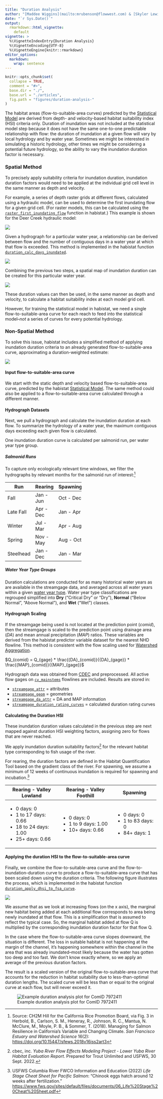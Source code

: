 ```yaml
---
title: "Duration Analysis"
author: "[Maddee Wiggins](mailto:mrubenson@flowwest.com) & [Skyler Lewis](slewis@flowwest.com)"
date: "`r Sys.Date()`"
output: 
  rmarkdown::html_vignette:
    default
vignette: >
  %\VignetteIndexEntry{Duration Analysis}
  %\VignetteEncoding{UTF-8}
  %\VignetteEngine{knitr::rmarkdown}
editor_options: 
  markdown: 
    wrap: sentence
---
```


```r
knitr::opts_chunk$set(
  collapse = TRUE,
  comment = "#>",
  base.dir = "./",
  base.url = "./articles",
  fig.path = "figures/duration-analysis-"
)
```

[ The habitat areas (flow-to-suitable-area curves) predicted by the [Statistical Model](statistical_model.html) are derived from depth- and velocity-based habitat suitability index (HSI) criteria only. Duration of inundation was not included at the statistical model step because it does not have the same one-to-one predictable relationship with flow: the duration of inundation at a given flow will vary by local hydrology and by water year. Sometimes we might be interested in simulating a historic hydrology, other times we might be considering a potential future hydrology, so the ability to vary the inundation duration factor is necessary. ]{.key_takeaways}

### Spatial Method

To precisely apply suitability criteria for inundation duration, inundation duration factors would need to be applied at the individual grid cell level in the same manner as depth and velocity.

For example, a series of depth raster grids at different flows, calculated using a hydraulic model, can be used to determine the first inundating flow for a given grid cell.
(For raster models, this can be calculated using the [`raster_first_inundating_flow`](../reference/raster_first_inundating_flow.html) function in habistat.) This example is shown for the Deer Creek hydraulic model:

![](figures/duration_deer_fif.png)

Given a hydrograph for a particular water year, a relationship can be derived between flow and the number of contiguous days in a water year at which that flow is exceeded.
This method is implemented in the habistat function [`duration_calc_days_inundated`](../reference/duration_calc_days_inundated.html).

![](figures/duration_example_2_rating_curve.png)

Combining the previous two steps, a spatial map of inundation duration can be created for this particular water year.

![](figures/duration_deer_max.png)

These duration values can then be used, in the same manner as depth and velocity, to calculate a habitat suitability index at each model grid cell.

However, for training the statistical model in habistat, we need a single flow-to-suitable-area curve for each reach to feed into the statistical model--*not* a series of curves for every potential hydrology.

### Non-Spatial Method

To solve this issue, habistat includes a simplified method of applying inundation duration criteria to an already generated flow-to-suitable-area curve, approximating a duration-weighted estimate:

![](figures/flowchart_duration.png)

#### Input flow-to-suitable-area curve

We start with the static depth and velocity based flow-to-suitable-area curve, predicted by the habistat [Statistical Model](statistical_model.html).
The same method could also be applied to a flow-to-suitable-area curve calculated through a different manner.

#### Hydrograph Datasets

Next, we pull a hydrograph and calculate the inundation duration at each flow.
To summarize the hydrology of a water year, the maximum contiguous days exceeding each given flow is calculated.

One inundation duration curve is calculated per salmonid run, per water year type group.

##### Salmonid Runs

To capture only ecologically relevant time windows, we filter the hydrographs by relevant months for the salmonid run of interest:[^1]

[^1]: Source: CH2M Hill for the California Rice Promotion Board, via Fig.
    3 in Herbold, B., Carlson, S. M., Heneray, R., Johnson, R. C., Mantua, N. McClure, M., Moyle, P. B., & Sommer, T.
    (2018).
    Managing for Salmon Resilience in California’s Variable and Changing Climate.
    <em>San Francisco Estuary and Watershed Science</em> 16(2): <https://doi.org/10.15447/sfews.2018v16iss2art3>

+-----------+-----------+-----------+
| Run       | Rearing   | Spawning  |
+===========+===========+===========+
| Fall      | Jan - Jun | Oct - Dec |
+-----------+-----------+-----------+
| Late Fall | Apr - Dec | Jan - Apr |
+-----------+-----------+-----------+
| Winter    | Jul - Mar | Apr - Aug |
+-----------+-----------+-----------+
| Spring    | Nov - May | Aug - Oct |
+-----------+-----------+-----------+
| Steelhead | Jan - Dec | Jan - Mar |
+-----------+-----------+-----------+

##### Water Year Type Groups

Duration calculations are conducted for as many historical water years as are available in the streamgage data, and averaged across all water years within a given [water year type](https://data.ca.gov/dataset/cdec-water-year-type-dataset).
Water year type classifications are regrouped simplified into **Dry** ("Critical Dry" or "Dry"), **Normal** ("Below Normal", "Above Normal"), and **Wet** ("Wet") classes.

#### Hydrograph Scaling

If the streamgage being used is not located at the prediction point ($comid$), then the streamgage is scaled to the prediction point using drainage area ($DA$) and mean annual precipitation ($MAP$) ratios.
These variables are derived from the habistat predictor variable dataset for the nearest NHD flowline.
This method is consistent with the flow scaling used for [Watershed Aggregation](watershed_aggregation.html).

$Q_{comid} = Q_{gage} * \frac{{DA}_{comid}}{{DA}_{gage}} * \frac{{MAP}_{comid}}{{MAP}_{gage}}$

Hydrograph data was obtained from [CDEC](https://cdec.water.ca.gov/) and preprocessed.
All active flow gages on [`cv_mainstems`](../reference/cv_mainstems.html) flowlines are included.
Results are stored in:

-   [`streamgage_attr`](../reference/streamgage_attr.html) = attributes
-   [`streamgage_geom`](../reference/streamgage_geom.html) = geometries
-   [`streamgage_da_attr`](../reference/streamgage_da_attr.html) = DA and MAP information
-   [`streamgage_duration_rating_curves`](../reference/streamgage_duration_rating_curves.html) = calculated duration rating curves

#### Calculating the Duration HSI

These inundation duration values calculated in the previous step are next mapped against duration HSI weighting factors, assigning zero for flows that are never reached.

We apply inundation duration suitability factors[^2] for the relevant habitat type corresponding to fish usage of the river.

[^2]: cbec, inc.
    *Yuba River Flow Effects Modeling Project - Lower Yuba River Habitat Evaluation Report*.
    Prepared for Trout Unlimited and USFWS, 30 Sept. 2022.

For rearing, the duration factors are defined in the Habitat Quantification Tool based on the gradient class of the river.
For spawning, we assume a minimum of 12 weeks of continuous inundation is required for spawning and incubation.[^3]

[^3]: USFWS Columbia River FWCO Information and Education (2022) *Life Stage Cheat Sheet for Pacific Salmon*: "Chinook eggs hatch around 12 weeks after fertilization." <https://www.fws.gov/sites/default/files/documents/06_Life%20Stage%20Cheat%20Sheet.pdf>

+--------------------------+---------------------------+---------------------+
| Rearing - Valley Lowland | Rearing - Valley Foothill | Spawning            |
+==========================+===========================+=====================+
| -   0 days: 0            | -   0 days: 0             | -   0 days: 0       |
| -   1 to 17 days: 0.66   | -   1 to 9 days: 1.00     | -   1 to 83 days: 0 |
| -   18 to 24 days: 1.00  | -   10+ days: 0.66        | -   84+ days: 1     |
| -   25+ days: 0.66       |                           |                     |
+--------------------------+---------------------------+---------------------+

#### Applying the duration HSI to the flow-to-suitable-area curve

Finally, we combine the flow-to-suitable-area curve and the flow-to-inundation-duration curve to produce a flow-to-suitable-area curve that has been scaled down using the duration criteria.
The following figure illustrates the process, which is implemented in the habistat function [`duration_apply_dhsi_to_fsa_curve`](../reference/duration_apply_dhsi_to_fsa_curve.html).

![](figures/flowchart_duration_detail.png)

We assume that as we look at increasing flows (on the x axis), the marginal new habitat being added at each additional flow corresponds to area being newly inundated at that flow.
This is a simplification that is assumed to reflect the typical case.
So, the marginal habitat added at flow Q is multiplied by the corresponding inundation duration factor for that flow Q.

In the case where the flow-to-suitable-area curve slopes downward, the situation is different.
The loss in suitable habitat is not happening at the margin of the channel, it's happening somewhere within the channel in the area that was already inundated--most likely because the water has gotten too deep and too fast.
We don't know exactly where, so we apply an average of the previous duration factors.

The result is a scaled version of the original flow-to-suitable-area curve that accounts for the reduction in habitat suitability due to less-than-optimal duration lengths.
The scaled curve will be less than or equal to the original curve at each flow, but will never exceed it.

![Example duration analysis plot for ComID 7972411](figures/duration_plot_example.png)
